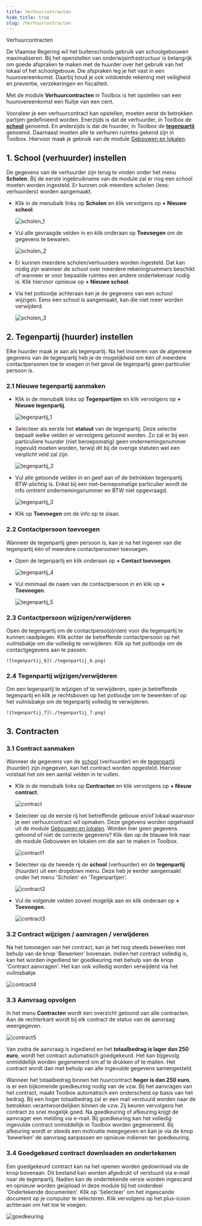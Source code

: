 ```yaml
---
title: Verhuurcontracten 
hide_title: true 
slug: /Verhuurcontracten
---
```


<ImageTitle img="verhuurcontracten.svg">Verhuurcontracten</ImageTitle>

De Vlaamse Regering wil het buitenschools gebruik van schoolgebouwen maximaliseren. Bij het openstellen van onderwijsinfrastructuur is belangrijk om goede afspraken te maken met de huurder over het gebruik van het lokaal of het schoolgebouw. Die afspraken leg je het vast in een huurovereenkomst. Daarbij houd je ook voldoende rekening met veiligheid en preventie, verzekeringen en fiscaliteit.

Met de module **Verhuurcontracten** in Toolbox is het opstellen van een huurovereenkomst een fluitje van een cent. 

Vooraleer je een verhuurcontract kan opstellen, moeten eerst de betrokken partijen gedefinieerd worden. Enerzijds is dat de verhuurder, in Toolbox de [**school**](/Verhuurcontracten#1-school-verhuurder-instellen) genoemd. En anderzijds is dat de huurder, in Toolbox de [**tegenpartij**](/Verhuurcontracten#2-tegenpartij-huurder-instellen) genoemd. Daarnaast moeten alle te verhuren ruimtes gekend zijn in Toolbox. Hiervoor maak je gebruik van de module [Gebouwen en lokalen](/gebouwen_lokalen). 

## 1. School (verhuurder) instellen

De gegevens van de verhuurder zijn terug te vinden onder het menu **Scholen**. Bij de eerste ingebruikname van de module zal er nog een school moeten worden ingesteld. Er kunnen ook meerdere scholen (lees: verhuurders) worden aangemaakt. 

- Klik in de menubalk links op **Scholen** en klik vervolgens op **+ Nieuwe school**.

    ![scholen_1](./scholen_1.png)


- Vul alle gevraagde velden in en klik onderaan op **Toevoegen** om de gegevens te bewaren.

    ![scholen_2](./scholen_2.png)

- Er kunnen meerdere scholen/verhuurders worden ingesteld. Dat kan nodig zijn wanneer de school over meerdere rekeningnummers beschikt of wanneer er voor bepaalde ruimtes een andere ondertekenaar nodig is. Klik hiervoor opnieuw op **+ Nieuwe school**. 
- Via het potloodje <LegacyAction img="potlood3.PNG"/> achteraan kan je de gegevens van een school wijzigen. Eens een school is aangemaakt, kan die niet meer worden verwijderd. 

    ![scholen_3](./scholen_3.png)


## 2. Tegenpartij (huurder) instellen

Elke huurder maak je aan als tegenpartij. Na het invoeren van de algemene gegevens van de tegenpartij heb je de mogelijkheid om één of meerdere contactpersonen toe te voegen in het geval de tegenpartij geen particulier persoon is. 

### 2.1 Nieuwe tegenpartij aanmaken
- Klik in de menubalk links op **Tegenpartijen** en klik vervolgens op **+ Nieuwe tegenpartij**.

    ![tegenpartij_1](./tegenpartij_1.png)

- Selecteer als eerste het **statuut** van de tegenpartij. Deze selectie bepaalt welke velden er vervolgens getoond worden. Zo zal er bij een particuliere huurder (niet beroepsmatig) geen ondernemingsnummer ingevuld moeten worden, terwijl dit bij de overige statuten wel een verplicht veld zal zijn. 
    
    ![tegenpartij_2](./tegenpartij_2.png)

- Vul alle getoonde velden in en geef aan of de betrokken tegenpartij BTW-plichtig is. Enkel bij een niet-beroepsmatige particulier wordt de info omtrent ondernemingsnummer en BTW niet opgevraagd. 

    ![tegenpartij_3](./tegenpartij_3.png)

- Klik op **Toevoegen** om de info op te slaan.

### 2.2 Contactpersoon toevoegen

Wanneer de tegenpartij geen persoon is, kan je na het ingeven van die tegenpartij één of meerdere contactpersonen toevoegen. 

- Open de tegenpartij en klik onderaan op **+ Contact toevoegen**.

    ![tegenpartij_4](./tegenpartij_4.png)

- Vul minimaal de naam van de contactpersoon in en klik op **+ Toevoegen**.

    ![tegenpartij_5](./tegenpartij_5.png)

### 2.3 Contactpersoon wijzigen/verwijderen

Open de tegenpartij om de contactperso(o)n(en) voor die tegenpartij te kunnen raadplegen. Klik achter de betreffende contactpersoon op het vuilnisbakje om die volledig te verwijderen. Klik op het potloodje om de contactgegevens aan te passen. 

    ![tegenpartij_6](./tegenpartij_6.png)

### 2.4 Tegenpartij wijzigen/verwijderen

Om een tegenpartij te wijzigen of te verwijderen, open je betreffende tegenpartij en klik je rechtsboven op het potloodje om te bewerken of op het vuilnisbakje om de tegenpartij volledig te verwijderen. 

    ![tegenpartij_7](./tegenpartij_7.png)

## 3. Contracten

### 3.1 Contract aanmaken

Wanneer de gegevens van de [school](/Verhuurcontracten#1-school-verhuurder-instellen) (verhuurder) en de [tegenpartij](/Verhuurcontracten#2-tegenpartij-huurder-instellen) (huurder) zijn ingegeven, kan het contract worden opgesteld. Hiervoor volstaat het om een aantal velden in te vullen. 

- Klik in de menubalk links op **Contracten** en klik vervolgens op **+ Nieuw contract**.

    ![contract](./contract.png)

- Selecteer op de eerste rij het betreffende gebouw en/of lokaal waarvoor je een verhuurcontract wil opmaken. Deze gegevens worden opgehaald uit de module [Gebouwen en lokalen](/gebouwen_lokalen). Worden hier geen gegevens getoond of niet de correcte gegevens? Klik dan op de blauwe link naar de module Gebouwen en lokalen om die aan te maken in Toolbox. 

  ![contract1](./contract_1.png)

- Selecteer op de tweede rij de **school** (verhuurder) en de **tegenpartij** (huurder) uit een dropdown menu. Deze heb je eerder aangemaakt onder het menu 'Scholen' en 'Tegenpartijen'.  

  ![contract2](./contract_2.png)

- Vul de volgende velden zoveel mogelijk aan en klik onderaan op **+ Toevoegen**. 

  ![contract3](./contract_3.png)

### 3.2 Contract wijzigen / aanvragen / verwijderen 

Na het toevoegen van het contract, kan je het nog steeds bewerken met behulp van de knop 'Bewerken' bovenaan. Indien het contract volledig is, kan het worden ingediend ter goedkeuring met behulp van de knop 'Contract aanvragen'. Het kan ook volledig worden verwijderd via het vuilnisbakje. 
  
  ![contract4](./contract_4.png)

### 3.3 Aanvraag opvolgen

In het menu **Contracten** wordt een overzicht getoond van alle contracten. Aan de rechterkant wordt bij elk contract de status van de aanvraag weergegeven. 

  ![contract5](./contract_5.png)

Van zodra de aanvraag is ingediend en het **totaalbedrag is lager dan 250 euro**, wordt het contract automatisch goedgekeurd. Het kan bijgevolg onmiddellijk worden gegenereerd om af te drukken of te mailen. Het contract wordt dan met behulp van alle ingevulde gegevens samengesteld. 

Wanneer het totaalbedrag binnen het huurcontract **hoger is dan 250 euro**, is er een bijkomende goedkeuring nodig van de vzw. Bij het aanvragen van het contract, maakt Toolbox automatisch een onderscheid op basis van het bedrag. Bij een hoger totaalbedrag zal er een mail verstuurd worden naar de betrokken verantwoordelijken binnen de vzw. Zij keuren vervolgens het contract zo snel mogelijk goed. Na goedkeuring of afkeuring krijgt de aanvrager een melding via e-mail. Bij goedkeuring kan het volledig ingevulde contract onmiddellijk in Toolbox worden gegenereerd. Bij afkeuring wordt er steeds een motivatie meegegeven en kan je via de knop 'bewerken' de aanvraag aanpassen en opnieuw indienen ter goedkeuring. 

### 3.4 Goedgekeurd contract downloaden en ondertekenen

Een goedgekeurd contract kan na het openen worden gedownload via de knop bovenaan. Dit bestand kan worden afgedrukt of verstuurd via e-mail naar de tegenpartij. Nadien kan de ondertekende versie worden ingescand en opnieuw worden geüpload in deze module bij het onderdeel 'Ondertekende documenten'. Klik op 'Selecteer' om het ingescande document op je computer te selecteren. Klik vervolgens op het plus-icoon achteraan om het toe te voegen. 

  ![goedkeuring](./goedkeuring.png)




